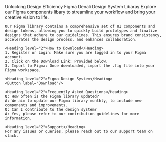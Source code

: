 
<Meta title="Denali/Design File" />

<Unstyled>
    <Subheading>Unlocking Design Efficiency</Subheading>
    <Heading level="1">Figma Denali Design System Libaray</Heading>
    <Lead>Explore our Figma components libary to streamline your workflow and bring your creative vision to life.</Lead>

    Our Figma library contains a comprehensive set of UI components and design tokens, allowing you to quickly build prototypes and finalize designs that adhere to our guidelines. This ensures brand consistency, accelerates the design process, and enhances collaboration.

    <Heading level="2">How to Download</Heading>
    1. Register or Login: Make sure you are logged in to your Figma account.
    2. Click on the Download Link: Provided below.
    3. Import to Figma: Once downloaded, import the .fig file into your Figma workspace.

    <Heading level="2">Figma Design System</Heading>
    <Button label="Download"/>

    <Heading level="2">Frequently Asked Questions</Heading>
    Q: How often is the Figma library updated?
    A: We aim to update our Figma library monthly, to include new components and improvements.
    Q: Can I contribute to the design system?
    A: Yes, please refer to our contribution guidelines for more information.

    <Heading level="2">Support</Heading>
    For any issues or queries, please reach out to our support team on slack. 
</Unstyled>

